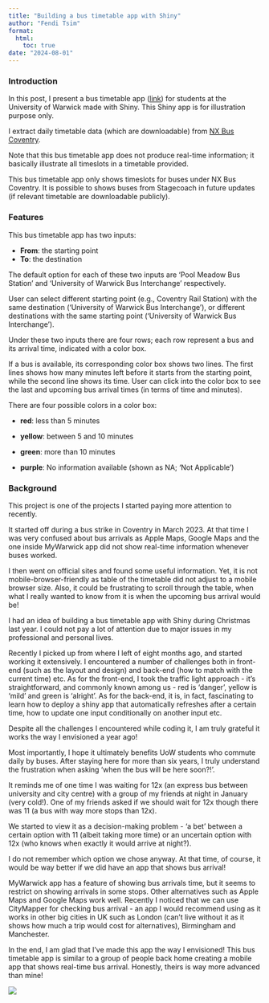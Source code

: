 ```yaml
---
title: "Building a bus timetable app with Shiny"
author: "Fendi Tsim"
format:
  html:
    toc: true
date: "2024-08-01"
---
```


::: justify
### Introduction

In this post, I present a bus timetable app ([link](https://fenditsim.shinyapps.io/shiny-bus-timetable/)) for students at the University of Warwick made with Shiny. This Shiny app is for illustration purpose only.

I extract daily timetable data (which are downloadable) from [NX Bus Coventry](https://nxbus.co.uk/coventry/services-timetables).

Note that this bus timetable app does not produce real-time information; it basically illustrate all timeslots in a timetable provided.

This bus timetable app only shows timeslots for buses under NX Bus Coventry. It is possible to shows buses from Stagecoach in future updates (if relevant timetable are downloadable publicly).

### Features

This bus timetable app has two inputs:

-   **From**: the starting point
-   **To**: the destination

The default option for each of these two inputs are 'Pool Meadow Bus Station' and 'University of Warwick Bus Interchange' respectively.

User can select different starting point (e.g., Coventry Rail Station) with the same destination ('University of Warwick Bus Interchange'), or different destinations with the same starting point ('University of Warwick Bus Interchange').

Under these two inputs there are four rows; each row represent a bus and its arrival time, indicated with a color box.

If a bus is available, its corresponding color box shows two lines. The first lines shows how many minutes left before it starts from the starting point, while the second line shows its time. User can click into the color box to see the last and upcoming bus arrival times (in terms of time and minutes).

There are four possible colors in a color box:

-   **red**: less than 5 minutes

-   **yellow**: between 5 and 10 minutes

-   **green**: more than 10 minutes

-   **purple**: No information available (shown as NA; 'Not Applicable')

### Background

This project is one of the projects I started paying more attention to recently.

It started off during a bus strike in Coventry in March 2023. At that time I was very confused about bus arrivals as Apple Maps, Google Maps and the one inside MyWarwick app did not show real-time information whenever buses worked.

I then went on official sites and found some useful information. Yet, it is not mobile-browser-friendly as table of the timetable did not adjust to a mobile browser size. Also, it could be frustrating to scroll through the table, when what I really wanted to know from it is when the upcoming bus arrival would be!

I had an idea of building a bus timetable app with Shiny during Christmas last year. I could not pay a lot of attention due to major issues in my professional and personal lives.

Recently I picked up from where I left of eight months ago, and started working it extensively. I encountered a number of challenges both in front-end (such as the layout and design) and back-end (how to match with the current time) etc. As for the front-end, I took the traffic light approach - it's straightforward, and commonly known among us - red is 'danger', yellow is 'mild' and green is 'alright'. As for the back-end, it is, in fact, fascinating to learn how to deploy a shiny app that automatically refreshes after a certain time, how to update one input conditionally on another input etc.

Despite all the challenges I encountered while coding it, I am truly grateful it works the way I envisioned a year ago!

Most importantly, I hope it ultimately benefits UoW students who commute daily by buses. After staying here for more than six years, I truly understand the frustration when asking 'when the bus will be here soon?!'.

It reminds me of one time I was waiting for 12x (an express bus between university and city centre) with a group of my friends at night in January (very cold!). One of my friends asked if we should wait for 12x though there was 11 (a bus with way more stops than 12x).

We started to view it as a decision-making problem - 'a bet' between a certain option with 11 (albeit taking more time) or an uncertain option with 12x (who knows when exactly it would arrive at night?).

I do not remember which option we chose anyway. At that time, of course, it would be way better if we did have an app that shows bus arrival!

MyWarwick app has a feature of showing bus arrivals time, but it seems to restrict on showing arrivals in some stops. Other alternatives such as Apple Maps and Google Maps work well. Recently I noticed that we can use CityMapper for checking bus arrival - an app I would recommend using as it works in other big cities in UK such as London (can't live without it as it shows how much a trip would cost for alternatives), Birmingham and Manchester.

In the end, I am glad that I've made this app the way I envisioned! This bus timetable app is similar to a group of people back home creating a mobile app that shows real-time bus arrival. Honestly, theirs is way more advanced than mine!
:::
![](/img/building-a-bus-timetable-app-with-shiny.png){fig-align="center"}